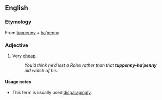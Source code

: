 ==English==

===Etymology===
From [[tuppenny]] + [[ha'penny|ha’penny]]

===Adjective===
{{en-adj|pos=[[tuppenny]]-[[ha'penny|ha’penny]]|-}}

# {{British}} Very [[cheap]].
#: ''You’d think he’d lost a Rolex rather than that '''tuppenny-ha’penny''' old watch of his.''

====Usage notes====
* This term is usually used [[disparaging]]ly.
